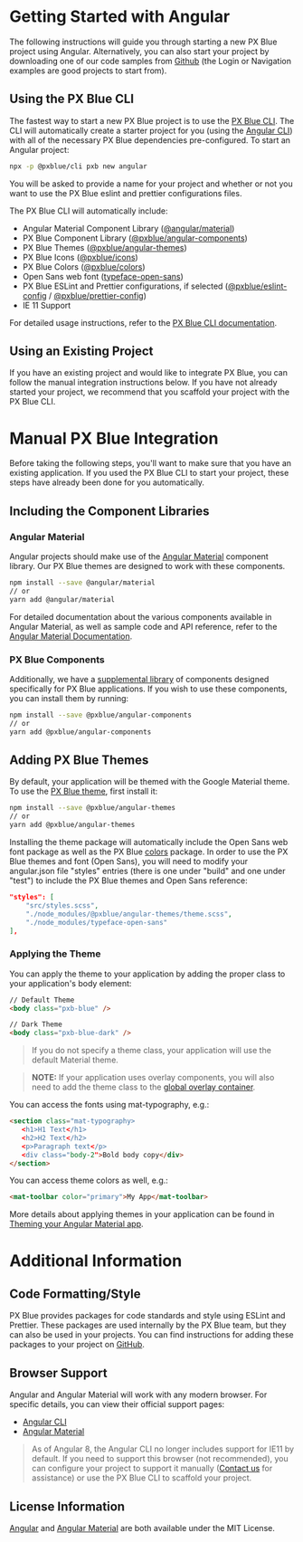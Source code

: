 
<!-- KEYWORDS: angular web framework guide tutorial -->

# Getting Started with Angular

The following instructions will guide you through starting a new PX Blue project using Angular. Alternatively, you can also start your project by downloading one of our code samples from [Github](https://github.com/pxblue) (the Login or Navigation examples are good projects to start from).

## Using the PX Blue CLI

The fastest way to start a new PX Blue project is to use the [PX Blue CLI](/development/cli). The CLI will automatically create a starter project for you (using the [Angular CLI](http://cli.angular.io/)) with all of the necessary PX Blue dependencies pre-configured. To start an Angular project:

```sh
npx -p @pxblue/cli pxb new angular
```

You will be asked to provide a name for your project and whether or not you want to use the PX Blue eslint and prettier configurations files.

The PX Blue CLI will automatically include:

-   Angular Material Component Library ([@angular/material](https://www.npmjs.com/package/@angular/material))
-   PX Blue Component Library ([@pxblue/angular-components](https://www.npmjs.com/package/@pxblue/angular-components))
-   PX Blue Themes ([@pxblue/angular-themes](https://www.npmjs.com/package/@pxblue/angular-themes))
-   PX Blue Icons ([@pxblue/icons](https://www.npmjs.com/package/@pxblue/icons))
-   PX Blue Colors ([@pxblue/colors](https://www.npmjs.com/package/@pxblue/colors))
-   Open Sans web font ([typeface-open-sans](https://www.npmjs.com/package/typeface-open-sans))
-   PX Blue ESLint and Prettier configurations, if selected ([@pxblue/eslint-config](https://www.npmjs.com/package/@pxblue/eslint-config) / [@pxblue/prettier-config](https://www.npmjs.com/package/@pxblue/prettier-config))
-   IE 11 Support

For detailed usage instructions, refer to the [PX Blue CLI documentation](https://www.npmjs.com/package/@pxblue/cli).

## Using an Existing Project

If you have an existing project and would like to integrate PX Blue, you can follow the manual integration instructions below. If you have not already started your project, we recommend that you scaffold your project with the PX Blue CLI.

<Divider />

# Manual PX Blue Integration

Before taking the following steps, you'll want to make sure that you have an existing application. If you used the PX Blue CLI to start your project, these steps have already been done for you automatically.

## Including the Component Libraries

### Angular Material

Angular projects should make use of the [Angular Material](https://material.angular.io/) component library. Our PX Blue themes are designed to work with these components.

```sh
npm install --save @angular/material
// or
yarn add @angular/material
```

For detailed documentation about the various components available in Angular Material, as well as sample code and API reference, refer to the [Angular Material Documentation](https://material.angular.io/components/).

### PX Blue Components

Additionally, we have a [supplemental library](https://github.com/pxblue/angular-component-library/tree/dev) of components designed specifically for PX Blue applications. If you wish to use these components, you can install them by running:

```sh
npm install --save @pxblue/angular-components
// or
yarn add @pxblue/angular-components
```

## Adding PX Blue Themes

By default, your application will be themed with the Google Material theme. To use the [PX Blue theme](https://www.npmjs.com/package/@pxblue/angular-themes), first install it:

```sh
npm install --save @pxblue/angular-themes
// or
yarn add @pxblue/angular-themes
```

Installing the theme package will automatically include the Open Sans web font package as well as the PX Blue [colors](https://www.npmjs.com/package/@pxblue/colors) package. In order to use the PX Blue themes and font (Open Sans), you will need to modify your angular.json file "styles" entries (there is one under "build" and one under "test") to include the PX Blue themes and Open Sans reference:

```json
"styles": [
    "src/styles.scss",
    "./node_modules/@pxblue/angular-themes/theme.scss",
    "./node_modules/typeface-open-sans"
],
```

### Applying the Theme

You can apply the theme to your application by adding the proper class to your application's body element:

```html
// Default Theme
<body class="pxb-blue" />

// Dark Theme
<body class="pxb-blue-dark" />
```

> If you do not specify a theme class, your application will use the default Material theme.

> **NOTE:** If your application uses overlay components, you will also need to add the theme class to the [global overlay container](https://material.angular.io/guide/theming).

You can access the fonts using mat-typography, e.g.:

```html
<section class="mat-typography>
   <h1>H1 Text</h1>
   <h2>H2 Text</h2>
   <p>Paragraph text</p>
   <div class="body-2">Bold body copy</div>
</section>
```

You can access theme colors as well, e.g.:

```html
<mat-toolbar color="primary">My App</mat-toolbar>
```

More details about applying themes in your application can be found in [Theming your Angular Material app](https://material.angular.io/guide/theming).

<Divider />

# Additional Information

## Code Formatting/Style

PX Blue provides packages for code standards and style using ESLint and Prettier. These packages are used internally by the PX Blue team, but they can also be used in your projects. You can find instructions for adding these packages to your project on [GitHub](https://github.com/pxblue/code-standards).

## Browser Support

Angular and Angular Material will work with any modern browser. For specific details, you can view their official support pages:

-   [Angular CLI](https://angular.io/guide/browser-support)
-   [Angular Material](https://github.com/angular/material2#browser-and-screen-reader-support)

> As of Angular 8, the Angular CLI no longer includes support for IE11 by default. If you need to support this browser (not recommended), you can configure your project to support it manually ([Contact us](/community/contactus) for assistance) or use the PX Blue CLI to scaffold your project.

## License Information

[Angular](https://github.com/angular/angular/blob/master/LICENSE) and [Angular Material](https://github.com/angular/material2/blob/master/LICENSE) are both available under the MIT License.
